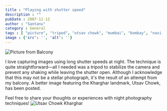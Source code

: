```yaml
---
title : "Playing with shutter speed"
description : ""
pubDate : 2007-11-12
author : "Santanu"
category : General
tags : [ "picture", "tripod", "utsav chowk", "mumbai", "bombay", "navi mumbai", "shutter", "shutter speed", "kharghar",]
image : {'src': '', 'alt': ''}
---
```


<Image src={pic1} alt="Picture from Balcony"/>

I love capturing images using long shutter speeds at night. The technique is quite straightforward—all I needed was a tripod to stabilize the camera and prevent any shaking while leaving the shutter open. Although I acknowledge that this may not be a stellar photograph, it's the result of an attempt from my balcony. A better image featuring the Kharghar landmark, Utsav Chowk, has been posted.

Feel free to share your thoughts or experiences with night photography techniques!
<Image src={pic2} alt="Utsav Chowk Kharghar"/>